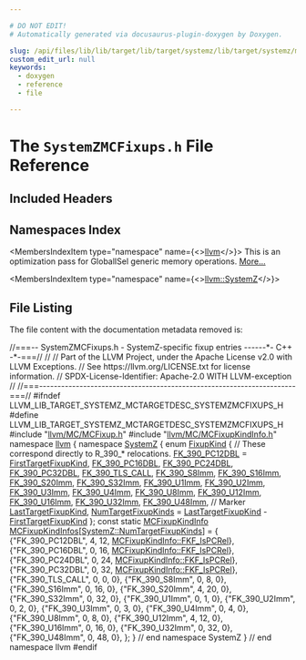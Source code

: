 ```yaml
---

# DO NOT EDIT!
# Automatically generated via docusaurus-plugin-doxygen by Doxygen.

slug: /api/files/lib/lib/target/lib/target/systemz/lib/target/systemz/mctargetdesc/systemzmcfixups-h
custom_edit_url: null
keywords:
  - doxygen
  - reference
  - file

---
```





# The `SystemZMCFixups.h` File Reference

<DoxygenPage pluginConfig={pluginConfig}>



## Included Headers

<IncludesList>
<IncludesListItem
  filePath="llvm/MC/MCFixup.h"
  permalink="/docs/api/files/include/include/llvm/include/llvm/mc/mcfixup-h"
  isLocal="true" />
<IncludesListItem
  filePath="llvm/MC/MCFixupKindInfo.h"
  permalink="/docs/api/files/include/include/llvm/include/llvm/mc/mcfixupkindinfo-h"
  isLocal="true" />
</IncludesList>

## Namespaces Index

<MembersIndex>

<MembersIndexItem
  type="namespace"
  name={<><a href="/docs/api/namespaces/llvm">llvm</a></>}>
This is an optimization pass for GlobalISel generic memory operations. <a href="/docs/api/namespaces/llvm/#details">More...</a>
</MembersIndexItem>

<MembersIndexItem
  type="namespace"
  name={<><a href="/docs/api/namespaces/llvm/systemz">llvm::SystemZ</a></>}>
</MembersIndexItem>

</MembersIndex>


## File Listing

The file content with the documentation metadata removed is:

<ProgramListing>

<Link id="l00001" /><CodeLine lineNumber="1"><Highlight kind="comment">//===-- SystemZMCFixups.h - SystemZ-specific fixup entries ------&#42;- C++ -&#42;-===//</Highlight><Highlight kind="normal"></Highlight></CodeLine>
<Link id="l00002" /><CodeLine lineNumber="2"><Highlight kind="normal"></Highlight><Highlight kind="comment">//</Highlight><Highlight kind="normal"></Highlight></CodeLine>
<Link id="l00003" /><CodeLine lineNumber="3"><Highlight kind="normal"></Highlight><Highlight kind="comment">// Part of the LLVM Project, under the Apache License v2.0 with LLVM Exceptions.</Highlight><Highlight kind="normal"></Highlight></CodeLine>
<Link id="l00004" /><CodeLine lineNumber="4"><Highlight kind="normal"></Highlight><Highlight kind="comment">// See https://llvm.org/LICENSE.txt for license information.</Highlight><Highlight kind="normal"></Highlight></CodeLine>
<Link id="l00005" /><CodeLine lineNumber="5"><Highlight kind="normal"></Highlight><Highlight kind="comment">// SPDX-License-Identifier: Apache-2.0 WITH LLVM-exception</Highlight><Highlight kind="normal"></Highlight></CodeLine>
<Link id="l00006" /><CodeLine lineNumber="6"><Highlight kind="normal"></Highlight><Highlight kind="comment">//</Highlight><Highlight kind="normal"></Highlight></CodeLine>
<Link id="l00007" /><CodeLine lineNumber="7"><Highlight kind="normal"></Highlight><Highlight kind="comment">//===----------------------------------------------------------------------===//</Highlight><Highlight kind="normal"></Highlight></CodeLine>
<Link id="l00008" /><CodeLine lineNumber="8"><Highlight kind="normal"></Highlight></CodeLine>
<Link id="l00009" /><CodeLine lineNumber="9"><Highlight kind="normal"></Highlight><Highlight kind="preprocessor">#ifndef LLVM&#95;LIB&#95;TARGET&#95;SYSTEMZ&#95;MCTARGETDESC&#95;SYSTEMZMCFIXUPS&#95;H</Highlight><Highlight kind="normal"></Highlight></CodeLine>
<Link id="l00010" /><CodeLine lineNumber="10"><Highlight kind="normal"></Highlight><Highlight kind="preprocessor">#define LLVM&#95;LIB&#95;TARGET&#95;SYSTEMZ&#95;MCTARGETDESC&#95;SYSTEMZMCFIXUPS&#95;H</Highlight><Highlight kind="normal"></Highlight></CodeLine>
<Link id="l00011" /><CodeLine lineNumber="11"><Highlight kind="normal"></Highlight></CodeLine>
<Link id="l00012" /><CodeLine lineNumber="12"><Highlight kind="normal"></Highlight><Highlight kind="preprocessor">#include &quot;<a href="/docs/api/files/include/include/llvm/include/llvm/mc/mcfixup-h">llvm/MC/MCFixup.h</a>&quot;</Highlight><Highlight kind="normal"></Highlight></CodeLine>
<Link id="l00013" /><CodeLine lineNumber="13"><Highlight kind="normal"></Highlight><Highlight kind="preprocessor">#include &quot;<a href="/docs/api/files/include/include/llvm/include/llvm/mc/mcfixupkindinfo-h">llvm/MC/MCFixupKindInfo.h</a>&quot;</Highlight><Highlight kind="normal"></Highlight></CodeLine>
<Link id="l00014" /><CodeLine lineNumber="14"><Highlight kind="normal"></Highlight></CodeLine>
<Link id="l00015" /><CodeLine lineNumber="15"><Highlight kind="normal"></Highlight><Highlight kind="keyword">namespace </Highlight><Highlight kind="normal"><a href="/docs/api/namespaces/llvm">llvm</a> &#123;</Highlight></CodeLine>
<Link id="l00016" /><CodeLine lineNumber="16" lineLink="/docs/api/namespaces/llvm/systemz"><Highlight kind="normal"></Highlight><Highlight kind="keyword">namespace </Highlight><Highlight kind="normal"><a href="/docs/api/namespaces/llvm/systemz">SystemZ</a> &#123;</Highlight></CodeLine>
<Link id="l00017" /><CodeLine lineNumber="17" lineLink="/docs/api/namespaces/llvm/systemz/#acdd1cc3b030808a5dfb5391dd85c9c1f"><Highlight kind="normal"></Highlight><Highlight kind="keyword">enum</Highlight><Highlight kind="normal"> <a href="/docs/api/namespaces/llvm/systemz/#acdd1cc3b030808a5dfb5391dd85c9c1f">FixupKind</a> &#123;</Highlight></CodeLine>
<Link id="l00018" /><CodeLine lineNumber="18"><Highlight kind="normal">  </Highlight><Highlight kind="comment">// These correspond directly to R&#95;390&#95;&#42; relocations.</Highlight><Highlight kind="normal"></Highlight></CodeLine>
<Link id="l00019" /><CodeLine lineNumber="19" lineLink="/docs/api/namespaces/llvm/systemz/#acdd1cc3b030808a5dfb5391dd85c9c1faba9cfa22a7020a21476cff5ab2f0fb10"><Highlight kind="normal">  <a href="/docs/api/namespaces/llvm/systemz/#acdd1cc3b030808a5dfb5391dd85c9c1faba9cfa22a7020a21476cff5ab2f0fb10">FK&#95;390&#95;PC12DBL</a> = <a href="/docs/api/namespaces/llvm/#a84cef097f15848752272d38769011f58a02772a67f2052ae04bb9ef1ff9dc3cf8">FirstTargetFixupKind</a>,</Highlight></CodeLine>
<Link id="l00020" /><CodeLine lineNumber="20" lineLink="/docs/api/namespaces/llvm/systemz/#acdd1cc3b030808a5dfb5391dd85c9c1fa7d3a87e2217d3174daf923e3e9d22950"><Highlight kind="normal">  <a href="/docs/api/namespaces/llvm/systemz/#acdd1cc3b030808a5dfb5391dd85c9c1fa7d3a87e2217d3174daf923e3e9d22950">FK&#95;390&#95;PC16DBL</a>,</Highlight></CodeLine>
<Link id="l00021" /><CodeLine lineNumber="21" lineLink="/docs/api/namespaces/llvm/systemz/#acdd1cc3b030808a5dfb5391dd85c9c1fa81be4ca2ec8b11ae402b2e5d23fd2807"><Highlight kind="normal">  <a href="/docs/api/namespaces/llvm/systemz/#acdd1cc3b030808a5dfb5391dd85c9c1fa81be4ca2ec8b11ae402b2e5d23fd2807">FK&#95;390&#95;PC24DBL</a>,</Highlight></CodeLine>
<Link id="l00022" /><CodeLine lineNumber="22" lineLink="/docs/api/namespaces/llvm/systemz/#acdd1cc3b030808a5dfb5391dd85c9c1fa5a1d88ad9be241f013a5ff3fee254aa3"><Highlight kind="normal">  <a href="/docs/api/namespaces/llvm/systemz/#acdd1cc3b030808a5dfb5391dd85c9c1fa5a1d88ad9be241f013a5ff3fee254aa3">FK&#95;390&#95;PC32DBL</a>,</Highlight></CodeLine>
<Link id="l00023" /><CodeLine lineNumber="23" lineLink="/docs/api/namespaces/llvm/systemz/#acdd1cc3b030808a5dfb5391dd85c9c1fab7ecc8ff7e95f6afadd1e92b80f7910e"><Highlight kind="normal">  <a href="/docs/api/namespaces/llvm/systemz/#acdd1cc3b030808a5dfb5391dd85c9c1fab7ecc8ff7e95f6afadd1e92b80f7910e">FK&#95;390&#95;TLS&#95;CALL</a>,</Highlight></CodeLine>
<Link id="l00024" /><CodeLine lineNumber="24"><Highlight kind="normal"></Highlight></CodeLine>
<Link id="l00025" /><CodeLine lineNumber="25" lineLink="/docs/api/namespaces/llvm/systemz/#acdd1cc3b030808a5dfb5391dd85c9c1fae1887e29eee4dcca67d9ef67f1e9f16f"><Highlight kind="normal">  <a href="/docs/api/namespaces/llvm/systemz/#acdd1cc3b030808a5dfb5391dd85c9c1fae1887e29eee4dcca67d9ef67f1e9f16f">FK&#95;390&#95;S8Imm</a>,</Highlight></CodeLine>
<Link id="l00026" /><CodeLine lineNumber="26" lineLink="/docs/api/namespaces/llvm/systemz/#acdd1cc3b030808a5dfb5391dd85c9c1fa38ee2bc508a03f304fe345c0ec73b49d"><Highlight kind="normal">  <a href="/docs/api/namespaces/llvm/systemz/#acdd1cc3b030808a5dfb5391dd85c9c1fa38ee2bc508a03f304fe345c0ec73b49d">FK&#95;390&#95;S16Imm</a>,</Highlight></CodeLine>
<Link id="l00027" /><CodeLine lineNumber="27" lineLink="/docs/api/namespaces/llvm/systemz/#acdd1cc3b030808a5dfb5391dd85c9c1fa6a7e1d749e592d2f7472836b629ba6e4"><Highlight kind="normal">  <a href="/docs/api/namespaces/llvm/systemz/#acdd1cc3b030808a5dfb5391dd85c9c1fa6a7e1d749e592d2f7472836b629ba6e4">FK&#95;390&#95;S20Imm</a>,</Highlight></CodeLine>
<Link id="l00028" /><CodeLine lineNumber="28" lineLink="/docs/api/namespaces/llvm/systemz/#acdd1cc3b030808a5dfb5391dd85c9c1fac9cd9d899f6c5542f640727a266a28d8"><Highlight kind="normal">  <a href="/docs/api/namespaces/llvm/systemz/#acdd1cc3b030808a5dfb5391dd85c9c1fac9cd9d899f6c5542f640727a266a28d8">FK&#95;390&#95;S32Imm</a>,</Highlight></CodeLine>
<Link id="l00029" /><CodeLine lineNumber="29" lineLink="/docs/api/namespaces/llvm/systemz/#acdd1cc3b030808a5dfb5391dd85c9c1faee7731e49a678c8cc74d0130cc15cb6a"><Highlight kind="normal">  <a href="/docs/api/namespaces/llvm/systemz/#acdd1cc3b030808a5dfb5391dd85c9c1faee7731e49a678c8cc74d0130cc15cb6a">FK&#95;390&#95;U1Imm</a>,</Highlight></CodeLine>
<Link id="l00030" /><CodeLine lineNumber="30" lineLink="/docs/api/namespaces/llvm/systemz/#acdd1cc3b030808a5dfb5391dd85c9c1fa69a869f7e5f4ce07ede4156252979df1"><Highlight kind="normal">  <a href="/docs/api/namespaces/llvm/systemz/#acdd1cc3b030808a5dfb5391dd85c9c1fa69a869f7e5f4ce07ede4156252979df1">FK&#95;390&#95;U2Imm</a>,</Highlight></CodeLine>
<Link id="l00031" /><CodeLine lineNumber="31" lineLink="/docs/api/namespaces/llvm/systemz/#acdd1cc3b030808a5dfb5391dd85c9c1fa780a8e9dd0193e538dd218d07d1474af"><Highlight kind="normal">  <a href="/docs/api/namespaces/llvm/systemz/#acdd1cc3b030808a5dfb5391dd85c9c1fa780a8e9dd0193e538dd218d07d1474af">FK&#95;390&#95;U3Imm</a>,</Highlight></CodeLine>
<Link id="l00032" /><CodeLine lineNumber="32" lineLink="/docs/api/namespaces/llvm/systemz/#acdd1cc3b030808a5dfb5391dd85c9c1fadf56ccfe2b002a3ad2fda4c0480b63b4"><Highlight kind="normal">  <a href="/docs/api/namespaces/llvm/systemz/#acdd1cc3b030808a5dfb5391dd85c9c1fadf56ccfe2b002a3ad2fda4c0480b63b4">FK&#95;390&#95;U4Imm</a>,</Highlight></CodeLine>
<Link id="l00033" /><CodeLine lineNumber="33" lineLink="/docs/api/namespaces/llvm/systemz/#acdd1cc3b030808a5dfb5391dd85c9c1fa090768997a29e237dc6f8fc9f1897c8b"><Highlight kind="normal">  <a href="/docs/api/namespaces/llvm/systemz/#acdd1cc3b030808a5dfb5391dd85c9c1fa090768997a29e237dc6f8fc9f1897c8b">FK&#95;390&#95;U8Imm</a>,</Highlight></CodeLine>
<Link id="l00034" /><CodeLine lineNumber="34" lineLink="/docs/api/namespaces/llvm/systemz/#acdd1cc3b030808a5dfb5391dd85c9c1fa4e4c0e7e027d837898b944c120704e85"><Highlight kind="normal">  <a href="/docs/api/namespaces/llvm/systemz/#acdd1cc3b030808a5dfb5391dd85c9c1fa4e4c0e7e027d837898b944c120704e85">FK&#95;390&#95;U12Imm</a>,</Highlight></CodeLine>
<Link id="l00035" /><CodeLine lineNumber="35" lineLink="/docs/api/namespaces/llvm/systemz/#acdd1cc3b030808a5dfb5391dd85c9c1fa586fe3a11b9df944bcc112a6f714afe9"><Highlight kind="normal">  <a href="/docs/api/namespaces/llvm/systemz/#acdd1cc3b030808a5dfb5391dd85c9c1fa586fe3a11b9df944bcc112a6f714afe9">FK&#95;390&#95;U16Imm</a>,</Highlight></CodeLine>
<Link id="l00036" /><CodeLine lineNumber="36" lineLink="/docs/api/namespaces/llvm/systemz/#acdd1cc3b030808a5dfb5391dd85c9c1fa1e07df5fd3b4dfca3758016e9b8ab13e"><Highlight kind="normal">  <a href="/docs/api/namespaces/llvm/systemz/#acdd1cc3b030808a5dfb5391dd85c9c1fa1e07df5fd3b4dfca3758016e9b8ab13e">FK&#95;390&#95;U32Imm</a>,</Highlight></CodeLine>
<Link id="l00037" /><CodeLine lineNumber="37" lineLink="/docs/api/namespaces/llvm/systemz/#acdd1cc3b030808a5dfb5391dd85c9c1faa746115cc0354ae7dbbc1cb36b5af6ca"><Highlight kind="normal">  <a href="/docs/api/namespaces/llvm/systemz/#acdd1cc3b030808a5dfb5391dd85c9c1faa746115cc0354ae7dbbc1cb36b5af6ca">FK&#95;390&#95;U48Imm</a>,</Highlight></CodeLine>
<Link id="l00038" /><CodeLine lineNumber="38"><Highlight kind="normal"></Highlight></CodeLine>
<Link id="l00039" /><CodeLine lineNumber="39"><Highlight kind="normal">  </Highlight><Highlight kind="comment">// Marker</Highlight><Highlight kind="normal"></Highlight></CodeLine>
<Link id="l00040" /><CodeLine lineNumber="40" lineLink="/docs/api/namespaces/llvm/systemz/#acdd1cc3b030808a5dfb5391dd85c9c1fa9406d96962372bfbb654803801962650"><Highlight kind="normal">  <a href="/docs/api/namespaces/llvm/systemz/#acdd1cc3b030808a5dfb5391dd85c9c1fa9406d96962372bfbb654803801962650">LastTargetFixupKind</a>,</Highlight></CodeLine>
<Link id="l00041" /><CodeLine lineNumber="41" lineLink="/docs/api/namespaces/llvm/systemz/#acdd1cc3b030808a5dfb5391dd85c9c1faa5594219f25443beb78c43790b63e1ba"><Highlight kind="normal">  <a href="/docs/api/namespaces/llvm/systemz/#acdd1cc3b030808a5dfb5391dd85c9c1faa5594219f25443beb78c43790b63e1ba">NumTargetFixupKinds</a> = <a href="/docs/api/namespaces/llvm/systemz/#acdd1cc3b030808a5dfb5391dd85c9c1fa9406d96962372bfbb654803801962650">LastTargetFixupKind</a> - <a href="/docs/api/namespaces/llvm/#a84cef097f15848752272d38769011f58a02772a67f2052ae04bb9ef1ff9dc3cf8">FirstTargetFixupKind</a></Highlight></CodeLine>
<Link id="l00042" /><CodeLine lineNumber="42"><Highlight kind="normal">&#125;;</Highlight></CodeLine>
<Link id="l00043" /><CodeLine lineNumber="43"><Highlight kind="normal"></Highlight></CodeLine>
<Link id="l00044" /><CodeLine lineNumber="44" lineLink="/docs/api/namespaces/llvm/systemz/#ae012bef1e76a0eada343c213f7794dd3"><Highlight kind="normal"></Highlight><Highlight kind="keyword">const</Highlight><Highlight kind="normal"> </Highlight><Highlight kind="keyword">static</Highlight><Highlight kind="normal"> <a href="/docs/api/structs/llvm/mcfixupkindinfo">MCFixupKindInfo</a> <a href="/docs/api/namespaces/llvm/systemz/#ae012bef1e76a0eada343c213f7794dd3">MCFixupKindInfos</a>&#91;<a href="/docs/api/namespaces/llvm/systemz/#acdd1cc3b030808a5dfb5391dd85c9c1faa5594219f25443beb78c43790b63e1ba">SystemZ::NumTargetFixupKinds</a>&#93; = &#123;</Highlight></CodeLine>
<Link id="l00045" /><CodeLine lineNumber="45"><Highlight kind="normal">    &#123;</Highlight><Highlight kind="stringliteral">&quot;FK&#95;390&#95;PC12DBL&quot;</Highlight><Highlight kind="normal">, 4, 12, <a href="/docs/api/structs/llvm/mcfixupkindinfo/#a8f6613f5c0a6dc7dfebce3761963659da9bd8af688090f2f81c405bd995079007">MCFixupKindInfo::FKF&#95;IsPCRel</a>&#125;,</Highlight></CodeLine>
<Link id="l00046" /><CodeLine lineNumber="46"><Highlight kind="normal">    &#123;</Highlight><Highlight kind="stringliteral">&quot;FK&#95;390&#95;PC16DBL&quot;</Highlight><Highlight kind="normal">, 0, 16, <a href="/docs/api/structs/llvm/mcfixupkindinfo/#a8f6613f5c0a6dc7dfebce3761963659da9bd8af688090f2f81c405bd995079007">MCFixupKindInfo::FKF&#95;IsPCRel</a>&#125;,</Highlight></CodeLine>
<Link id="l00047" /><CodeLine lineNumber="47"><Highlight kind="normal">    &#123;</Highlight><Highlight kind="stringliteral">&quot;FK&#95;390&#95;PC24DBL&quot;</Highlight><Highlight kind="normal">, 0, 24, <a href="/docs/api/structs/llvm/mcfixupkindinfo/#a8f6613f5c0a6dc7dfebce3761963659da9bd8af688090f2f81c405bd995079007">MCFixupKindInfo::FKF&#95;IsPCRel</a>&#125;,</Highlight></CodeLine>
<Link id="l00048" /><CodeLine lineNumber="48"><Highlight kind="normal">    &#123;</Highlight><Highlight kind="stringliteral">&quot;FK&#95;390&#95;PC32DBL&quot;</Highlight><Highlight kind="normal">, 0, 32, <a href="/docs/api/structs/llvm/mcfixupkindinfo/#a8f6613f5c0a6dc7dfebce3761963659da9bd8af688090f2f81c405bd995079007">MCFixupKindInfo::FKF&#95;IsPCRel</a>&#125;,</Highlight></CodeLine>
<Link id="l00049" /><CodeLine lineNumber="49"><Highlight kind="normal">    &#123;</Highlight><Highlight kind="stringliteral">&quot;FK&#95;390&#95;TLS&#95;CALL&quot;</Highlight><Highlight kind="normal">, 0, 0, 0&#125;,</Highlight></CodeLine>
<Link id="l00050" /><CodeLine lineNumber="50"><Highlight kind="normal">    &#123;</Highlight><Highlight kind="stringliteral">&quot;FK&#95;390&#95;S8Imm&quot;</Highlight><Highlight kind="normal">, 0, 8, 0&#125;,</Highlight></CodeLine>
<Link id="l00051" /><CodeLine lineNumber="51"><Highlight kind="normal">    &#123;</Highlight><Highlight kind="stringliteral">&quot;FK&#95;390&#95;S16Imm&quot;</Highlight><Highlight kind="normal">, 0, 16, 0&#125;,</Highlight></CodeLine>
<Link id="l00052" /><CodeLine lineNumber="52"><Highlight kind="normal">    &#123;</Highlight><Highlight kind="stringliteral">&quot;FK&#95;390&#95;S20Imm&quot;</Highlight><Highlight kind="normal">, 4, 20, 0&#125;,</Highlight></CodeLine>
<Link id="l00053" /><CodeLine lineNumber="53"><Highlight kind="normal">    &#123;</Highlight><Highlight kind="stringliteral">&quot;FK&#95;390&#95;S32Imm&quot;</Highlight><Highlight kind="normal">, 0, 32, 0&#125;,</Highlight></CodeLine>
<Link id="l00054" /><CodeLine lineNumber="54"><Highlight kind="normal">    &#123;</Highlight><Highlight kind="stringliteral">&quot;FK&#95;390&#95;U1Imm&quot;</Highlight><Highlight kind="normal">, 0, 1, 0&#125;,</Highlight></CodeLine>
<Link id="l00055" /><CodeLine lineNumber="55"><Highlight kind="normal">    &#123;</Highlight><Highlight kind="stringliteral">&quot;FK&#95;390&#95;U2Imm&quot;</Highlight><Highlight kind="normal">, 0, 2, 0&#125;,</Highlight></CodeLine>
<Link id="l00056" /><CodeLine lineNumber="56"><Highlight kind="normal">    &#123;</Highlight><Highlight kind="stringliteral">&quot;FK&#95;390&#95;U3Imm&quot;</Highlight><Highlight kind="normal">, 0, 3, 0&#125;,</Highlight></CodeLine>
<Link id="l00057" /><CodeLine lineNumber="57"><Highlight kind="normal">    &#123;</Highlight><Highlight kind="stringliteral">&quot;FK&#95;390&#95;U4Imm&quot;</Highlight><Highlight kind="normal">, 0, 4, 0&#125;,</Highlight></CodeLine>
<Link id="l00058" /><CodeLine lineNumber="58"><Highlight kind="normal">    &#123;</Highlight><Highlight kind="stringliteral">&quot;FK&#95;390&#95;U8Imm&quot;</Highlight><Highlight kind="normal">, 0, 8, 0&#125;,</Highlight></CodeLine>
<Link id="l00059" /><CodeLine lineNumber="59"><Highlight kind="normal">    &#123;</Highlight><Highlight kind="stringliteral">&quot;FK&#95;390&#95;U12Imm&quot;</Highlight><Highlight kind="normal">, 4, 12, 0&#125;,</Highlight></CodeLine>
<Link id="l00060" /><CodeLine lineNumber="60"><Highlight kind="normal">    &#123;</Highlight><Highlight kind="stringliteral">&quot;FK&#95;390&#95;U16Imm&quot;</Highlight><Highlight kind="normal">, 0, 16, 0&#125;,</Highlight></CodeLine>
<Link id="l00061" /><CodeLine lineNumber="61"><Highlight kind="normal">    &#123;</Highlight><Highlight kind="stringliteral">&quot;FK&#95;390&#95;U32Imm&quot;</Highlight><Highlight kind="normal">, 0, 32, 0&#125;,</Highlight></CodeLine>
<Link id="l00062" /><CodeLine lineNumber="62"><Highlight kind="normal">    &#123;</Highlight><Highlight kind="stringliteral">&quot;FK&#95;390&#95;U48Imm&quot;</Highlight><Highlight kind="normal">, 0, 48, 0&#125;,</Highlight></CodeLine>
<Link id="l00063" /><CodeLine lineNumber="63"><Highlight kind="normal">&#125;;</Highlight></CodeLine>
<Link id="l00064" /><CodeLine lineNumber="64"><Highlight kind="normal">&#125; </Highlight><Highlight kind="comment">// end namespace SystemZ</Highlight><Highlight kind="normal"></Highlight></CodeLine>
<Link id="l00065" /><CodeLine lineNumber="65"><Highlight kind="normal">&#125; </Highlight><Highlight kind="comment">// end namespace llvm</Highlight><Highlight kind="normal"></Highlight></CodeLine>
<Link id="l00066" /><CodeLine lineNumber="66"><Highlight kind="normal"></Highlight></CodeLine>
<Link id="l00067" /><CodeLine lineNumber="67"><Highlight kind="normal"></Highlight><Highlight kind="preprocessor">#endif</Highlight></CodeLine>

</ProgramListing>

</DoxygenPage>
